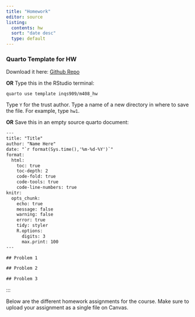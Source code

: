 ```yaml
---
title: "Homework"
editor: source
listing:
  contents: hw
  sort: "date desc"
  type: default
---
```


### Quarto Template for HW

Download it here: [Github Repo](https://github.com/inqs909/m408_s24/blob/main/files/template.qmd)

**OR** Type this in the RStudio terminal:

```
quarto use template inqs909/m408_hw
```

Type `Y` for the trust author. Type a name of a new directory in where to save the file. For example, type `hw1`.

**OR** Save this in an empty source quarto document:

```default
---
title: "Title"
author: "Name Here"
date: "`r format(Sys.time(),'%m-%d-%Y')`"
format: 
  html:
    toc: true
    toc-depth: 2
    code-fold: true
    code-tools: true
    code-line-numbers: true
knitr:
  opts_chunk:
    echo: true
    message: false
    warning: false
    error: true
    tidy: styler
    R.options:
      digits: 3
      max.print: 100
---

## Problem 1

## Problem 2

## Problem 3


```


:::


Below are the different homework assignments for the course. Make sure to upload your assignment as a single file on Canvas.
